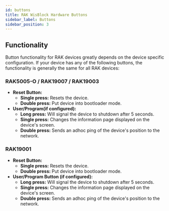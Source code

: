 ```yaml
---
id: buttons
title: RAK WisBlock Hardware Buttons
sidebar_label: Buttons
sidebar_position: 3
---
```


## Functionality

Button functionality for RAK devices greatly depends on the device specific configuration. If your device has any of the following buttons, the functionality is generally the same for all RAK devices:

### RAK5005-O / RAK19007 / RAK19003

- **Reset Button:**
  - **Single press:** Resets the device.
  - **Double press:** Put device into bootloader mode.
- **User/Program(if configured):**
  - **Long press:** Will signal the device to shutdown after 5 seconds.
  - **Single press:** Changes the information page displayed on the device's screen.
  - **Double press:** Sends an adhoc ping of the device's position to the network.

### RAK19001

- **Reset Button:**
  - **Single press:** Resets the device.
  - **Double press:** Put device into bootloader mode.
- **User/Program Button (if configured):**
  - **Long press:** Will signal the device to shutdown after 5 seconds.
  - **Single press:** Changes the information page displayed on the device's screen.
  - **Double press:** Sends an adhoc ping of the device's position to the network.
